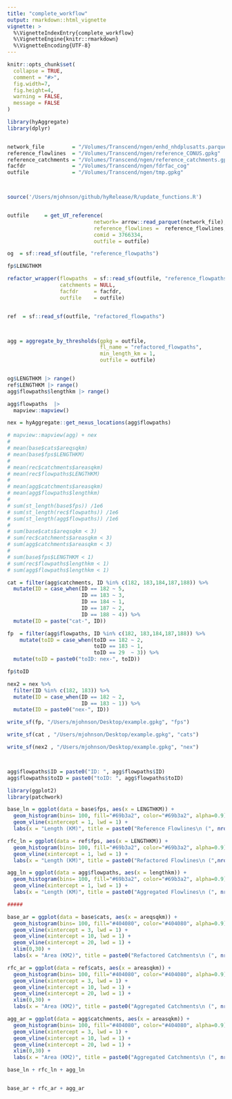 ```yaml
---
title: "complete_workflow"
output: rmarkdown::html_vignette
vignette: >
  %\VignetteIndexEntry{complete_workflow}
  %\VignetteEngine{knitr::rmarkdown}
  %\VignetteEncoding{UTF-8}
---
```


```r
knitr::opts_chunk$set(
  collapse = TRUE,
  comment = "#>",
  fig.width=7,
  fig.height=4,
  warning = FALSE,
  message = FALSE
)
```

```r
library(hyAggregate)
library(dplyr)


network_file         = "/Volumes/Transcend/ngen/enhd_nhdplusatts.parquet"
reference_flowlines  = "/Volumes/Transcend/ngen/reference_CONUS.gpkg"
reference_catchments = "/Volumes/Transcend/ngen/reference_catchments.gpkg"
facfdr               = "/Volumes/Transcend/ngen/fdrfac_cog"
outfile              = "/Volumes/Transcend/ngen/tmp.gpkg"



source('/Users/mjohnson/github/hyRelease/R/update_functions.R')


outfile     = get_UT_reference(
                            network= arrow::read_parquet(network_file),
                            reference_flowlines =  reference_flowlines,
                            comid = 3766334,
                            outfile = outfile)

og  = sf::read_sf(outfile, "reference_flowpaths")

fp$LENGTHKM

refactor_wrapper(flowpaths  = sf::read_sf(outfile, "reference_flowpaths"),
                 catchments = NULL,
                 facfdr     = facfdr,
                 outfile    = outfile)


ref  = sf::read_sf(outfile, "refactored_flowpaths")



agg = aggregate_by_thresholds(gpkg = outfile,
                              fl_name = "refactored_flowpaths",
                              min_length_km = 1,
                              outfile = outfile)


og$LENGTHKM |> range()
ref$LENGTHKM |> range()
agg$flowpaths$lengthkm |> range()

agg$flowpaths  |> 
  mapview::mapview()

nex = hyAggregate::get_nexus_locations(agg$flowpaths)

# mapview::mapview(agg) + nex
# 
# mean(base$cats$areqsqkm)
# mean(base$fps$LENGTHKM)
# 
# mean(rec$catchments$areasqkm)
# mean(rec$flowpaths$LENGTHKM)
# 
# mean(agg$catchments$areasqkm)
# mean(agg$flowpaths$lengthkm)
# 
# sum(st_length(base$fps)) /1e6
# sum(st_length(rec$flowpaths)) /1e6
# sum(st_length(agg$flowpaths)) /1e6
# 
# sum(base$cats$areqsqkm < 3)
# sum(rec$catchments$areasqkm < 3)
# sum(agg$catchments$areasqkm < 3)
# 
# sum(base$fps$LENGTHKM < 1)
# sum(rec$flowpaths$lengthkm < 1)
# sum(agg$flowpaths$lengthkm < 1)

cat = filter(agg$catchments, ID %in% c(182, 183,184,187,188)) %>% 
  mutate(ID = case_when(ID == 182 ~ 5,
                        ID == 183 ~ 3,
                        ID == 184 ~ 1,
                        ID == 187 ~ 2,
                        ID == 188 ~ 4)) %>% 
  mutate(ID = paste("cat-", ID))

fp  = filter(agg$flowpaths, ID %in% c(182, 183,184,187,188)) %>% 
    mutate(toID = case_when(toID == 182 ~ 2,
                            toID == 183 ~ 1,
                            toID == 29  ~ 3)) %>% 
  mutate(toID = paste0("toID: nex-", toID))

fp$toID

nex2 = nex %>% 
  filter(ID %in% c(182, 183)) %>% 
  mutate(ID = case_when(ID == 182 ~ 2,
                        ID == 183 ~ 1)) %>% 
  mutate(ID = paste0("nex-", ID))

write_sf(fp, "/Users/mjohnson/Desktop/example.gpkg", "fps")

write_sf(cat , "/Users/mjohnson/Desktop/example.gpkg", "cats")

write_sf(nex2 , "/Users/mjohnson/Desktop/example.gpkg", "nex")



agg$flowpaths$ID = paste0("ID: ", agg$flowpaths$ID)
agg$flowpaths$toID = paste0("toID: ", agg$flowpaths$toID)

```

```r
library(ggplot2)
library(patchwork)

base_ln = ggplot(data = base$fps, aes(x = LENGTHKM)) +
  geom_histogram(bins= 100, fill="#69b3a2", color="#69b3a2", alpha=0.9)+
  geom_vline(xintercept = 1, lwd = 1) +
  labs(x = "Length (KM)", title = paste0("Reference Flowlines\n (", nrow(base$fps), ")"))

rfc_ln = ggplot(data = ref$fps, aes(x = LENGTHKM)) +
  geom_histogram(bins= 100, fill="#69b3a2", color="#69b3a2", alpha=0.9) +
  geom_vline(xintercept = 1, lwd = 1) +
  labs(x = "Length (KM)", title = paste0("Refactored Flowlines\n (",nrow(ref$fps), ")"))

agg_ln = ggplot(data = agg$flowpaths, aes(x = lengthkm)) +
  geom_histogram(bins= 100, fill="#69b3a2", color="#69b3a2", alpha=0.9)+
  geom_vline(xintercept = 1, lwd = 1) +
  labs(x = "Length (KM)", title = paste0("Aggregated Flowlines\n (", nrow(agg$flowpaths), ")"))

#####

base_ar = ggplot(data = base$cats, aes(x = areqsqkm)) +
  geom_histogram(bins= 100, fill="#404080", color="#404080", alpha=0.9)+
  geom_vline(xintercept = 3, lwd = 1) +
  geom_vline(xintercept = 10, lwd = 1) +
  geom_vline(xintercept = 20, lwd = 1) +
  xlim(0,30) +
  labs(x = "Area (KM2)", title = paste0("Refactored Catchments\n (", nrow(base$cats), ")"))

rfc_ar = ggplot(data = ref$cats, aes(x = areasqkm)) +
  geom_histogram(bins= 100, fill="#404080", color="#404080", alpha=0.9)+
  geom_vline(xintercept = 3, lwd = 1) +
  geom_vline(xintercept = 10, lwd = 1) +
  geom_vline(xintercept = 20, lwd = 1) +
  xlim(0,30) +
  labs(x = "Area (KM2)", title = paste0("Aggregated Catchments\n (", nrow(ref$cats), ")"))

agg_ar = ggplot(data = agg$catchments, aes(x = areasqkm)) +
  geom_histogram(bins= 100, fill="#404080", color="#404080", alpha=0.9)+
  geom_vline(xintercept = 3, lwd = 1) +
  geom_vline(xintercept = 10, lwd = 1) +
  geom_vline(xintercept = 20, lwd = 1) +
  xlim(0,30) +
  labs(x = "Area (KM2)", title = paste0("Aggregated Catchments\n (", nrow(agg$catchments), ")"))

base_ln + rfc_ln + agg_ln


base_ar + rfc_ar + agg_ar
```

